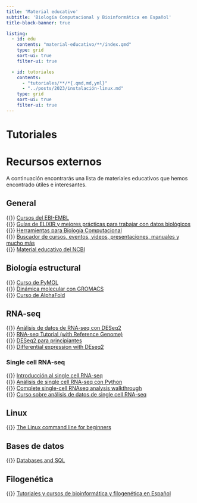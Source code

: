 ```yaml
---
title: 'Material educativo'
subtitle: 'Biología Computacional y Bioinformática en Español'
title-block-banner: true

listing:
  - id: edu
    contents: "material-educativo/**/index.qmd"
    type: grid
    sort-ui: true
    filter-ui: true

  - id: tutoriales
    contents:
      - "tutoriales/**/*{.qmd,md,yml}"
      - "../posts/2023/instalación-linux.md"
    type: grid
    sort-ui: true
    filter-ui: true
---
```


:::{#edu}
:::

# Tutoriales

:::{#tutoriales}
:::

# Recursos externos

A continuación encontrarás una lista de materiales educativos que hemos
encontrado útiles e interesantes.

## General

{{<fa globe>}} [Cursos del EBI-EMBL](https://www.ebi.ac.uk/training/)\
{{<fa globe>}} [Guías de ELIXIR y mejores prácticas para trabajar con datos
biológicos](https://elixir-europe.org/what-we-offer/guidelines)\
{{<fa globe>}} [Herramientas para Biología
Computacional](https://elixir-europe.org/what-we-offer/portals)\
{{<fa globe>}} [Buscador de cursos, eventos, videos, presentaciones, manuales y
mucho más](https://tess.elixir-europe.org/)\
{{<fa globe>}} [Material educativo del NCBI](https://www.ncbi.nlm.nih.gov/home/learn/)\

## Biología estructural

{{<fa brands youtube>}} [Curso de PyMOL](https://youtu.be/2UJ9_cADkek)\
{{<fa globe>}} [Dinámica molecular con GROMACS](http://www.mdtutorials.com/gmx/)\
{{<fa globe>}} [Curso de
AlphaFold](https://www.ebi.ac.uk/training/online/courses/alphafold/)

## RNA-seq

{{<fa globe>}} [Análisis de datos de RNA-seq con DESeq2](https://bioconductor.org/packages/devel/bioc/vignettes/DESeq2/inst/doc/DESeq2.html)\
{{<fa globe>}} [RNA-seq Tutorial (with Reference Genome)](https://bioinformatics.uconn.edu/resources-and-events/tutorials-2/rna-seq-tutorial-with-reference-genome/)\
{{<fa brands youtube>}} [DESeq2 para principiantes](https://www.youtube.com/watch?v=0b24mpzM_5M)\
{{<fa globe>}} [Differential expression with DEseq2](https://genviz.org/module-04-expression/0004/02/01/DifferentialExpression/)

### Single cell RNA-seq

{{<fa brands youtube>}} [Introducción al single cell RNA-seq](https://youtu.be/_ND6pEsf5Kg)\
{{<fa brands youtube>}} [Análisis de single cell RNA-seq con Python](https://youtu.be/jwSPTgF9ESQ)\
{{<fa brands youtube>}} [Complete single-cell RNAseq analysis walkthrough](https://youtu.be/uvyG9yLuNSE)\
{{<fa globe>}} [Curso sobre análisis de datos de single cell RNA-seq](https://www.singlecellcourse.org/)

## Linux

{{<fa globe>}} [The Linux command line for beginners](https://ubuntu.com/tutorials/command-line-for-beginners)

## Bases de datos

{{<fa globe>}} [Databases and SQL](https://swcarpentry.github.io/sql-novice-survey/)

## Filogenética

{{<fa globe>}} [Tutoriales y cursos de bioinformática y filogenética en
Español](https://www.ccg.unam.mx/~vinuesa/Tutoriales_y_cursos_bioinfo_filogen%C3%A9tica_espa%C3%B1ol_PV.html)
